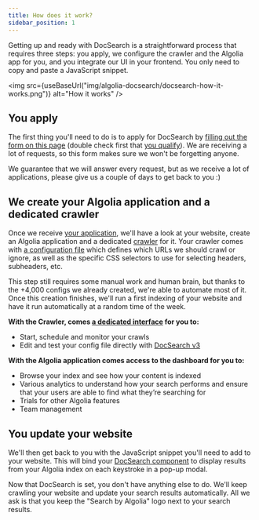 ```yaml
---
title: How does it work?
sidebar_position: 1
---
```



Getting up and ready with DocSearch is a straightforward process that requires three steps: you apply, we configure the crawler and the Algolia app for you, and you integrate our UI in your frontend. You only need to copy and paste a JavaScript snippet.

<img
  src={useBaseUrl("img/algolia-docsearch/docsearch-how-it-works.png")}
  alt="How it works"
/>

## You apply

The first thing you'll need to do is to apply for DocSearch by [filling out the form on this page][1] (double check first that [you qualify][2]). We are receiving a lot of requests, so this form makes sure we won't be forgetting anyone.

We guarantee that we will answer every request, but as we receive a lot of applications, please give us a couple of days to get back to you :)

## We create your Algolia application and a dedicated crawler

Once we receive [your application][1], we'll have a look at your website, create an Algolia application and a dedicated [crawler][5] for it. Your crawler comes with [a configuration file][6] which defines which URLs we should crawl or ignore, as well as the specific CSS selectors to use for selecting headers, subheaders, etc.

This step still requires some manual work and human brain, but thanks to the +4,000 configs we already created, we're able to automate most of it. Once this creation finishes, we'll run a first indexing of your website and have it run automatically at a random time of the week.

**With the Crawler, comes [a dedicated interface][8] for you to:**

- Start, schedule and monitor your crawls
- Edit and test your config file directly with [DocSearch v3][7]

**With the Algolia application comes access to the dashboard for you to:**

- Browse your index and see how your content is indexed
- Various analytics to understand how your search performs and ensure that your users are able to find what they’re searching for
- Trials for other Algolia features
- Team management

## You update your website

We'll then get back to you with the JavaScript snippet you'll need to add to your website. This will bind your [DocSearch component][7] to display results from your Algolia index on each keystroke in a pop-up modal.

Now that DocSearch is set, you don't have anything else to do. We'll keep crawling your website and update your search results automatically. All we ask is that you keep the "Search by Algolia" logo next to your search results.

[1]: /apply
[2]: /docs/who-can-apply
[3]: https://github.com/algolia/docsearch-configs/tree/master/configs
[4]: /docs/styling
[5]: https://www.algolia.com/products/search-and-discovery/crawler/
[6]: https://www.algolia.com/doc/tools/crawler/apis/configuration/
[7]: /docs/docsearch-v3
[8]: https://crawler.algolia.com/
